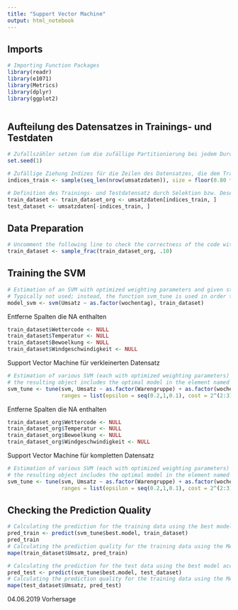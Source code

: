 ```yaml
---
title: "Support Vector Machine"
output: html_notebook
---
```



## Imports

```r
# Importing Function Packages
library(readr)
library(e1071)
library(Metrics)
library(dplyr)
library(ggplot2)



```


## Aufteilung des Datensatzes in Trainings- und Testdaten

```r
# Zufallszähler setzen (um die zufällige Partitionierung bei jedem Durchlauf gleich zu halten)
set.seed(1)

# Zufällige Ziehung Indizes für die Zeilen des Datensatzes, die dem Traininsdatensatz zugeordnet werden
indices_train <- sample(seq_len(nrow(umsatzdaten)), size = floor(0.80 * nrow(umsatzdaten)))

# Definition des Trainings- und Testdatensatz durch Selektion bzw. Deselektion der entsprechenden Datenzeilen
train_dataset <- train_dataset_org <- umsatzdaten[indices_train, ]
test_dataset <- umsatzdaten[-indices_train, ]
```


## Data Preparation

```r
# Uncomment the following line to check the correctness of the code with a small (and computationally fast) training data set
train_dataset <- sample_frac(train_dataset_org, .10)
```


## Training the SVM

```r
# Estimation of an SVM with optimized weighting parameters and given standard hyper parameters
# Typically not used; instead, the function svm_tune is used in order to also get a model with optimized hyper parameters
model_svm <- svm(Umsatz ~ as.factor(wochentag), train_dataset)
```

Entferne Spalten die NA enthalten
```r
train_dataset$Wettercode <- NULL
train_dataset$Temperatur <- NULL
train_dataset$Bewoelkung <- NULL
train_dataset$Windgeschwindigkeit <- NULL
```

Support Vector Machine für verkleinerten Datensatz
```r
# Estimation of various SVM (each with optimized weighting parameters) using systematically varied hyper parameters (typically called 'grid search' approach) and cross validation
# the resulting object includes the optimal model in the element named 'best.model'
svm_tune <- tune(svm, Umsatz ~ as.factor(Warengruppe) + as.factor(wochentag) + jahreszeit + KielerWoche, data=train_dataset,
                 ranges = list(epsilon = seq(0.2,1,0.1), cost = 2^(2:3)))
```

Entferne Spalten die NA enthalten
```r
train_dataset_org$Wettercode <- NULL
train_dataset_org$Temperatur <- NULL
train_dataset_org$Bewoelkung <- NULL
train_dataset_org$Windgeschwindigkeit <- NULL
```

Support Vector Machine für kompletten Datensatz
```r
# Estimation of various SVM (each with optimized weighting parameters) using systematically varied hyper parameters (typically called 'grid search' approach) and cross validation
# the resulting object includes the optimal model in the element named 'best.model'
svm_tune <- tune(svm, Umsatz ~ as.factor(Warengruppe) + as.factor(wochentag) + jahreszeit + KielerWoche, data=train_dataset_org,
                 ranges = list(epsilon = seq(0.2,1,0.1), cost = 2^(2:3)))
```


## Checking the Prediction Quality

```r
# Calculating the prediction for the training data using the best model according to the grid search
pred_train <- predict(svm_tune$best.model, train_dataset)
pred_train
# Calculating the prediction quality for the training data using the MAPE
mape(train_dataset$Umsatz, pred_train)
```



```r
# Calculating the prediction for the test data using the best model according to the grid search
pred_test <- predict(svm_tune$best.model, test_dataset)
# Calculating the prediction quality for the training data using the MAPE
mape(test_dataset$Umsatz, pred_test)
```
04.06.2019 Vorhersage 
```r

```


